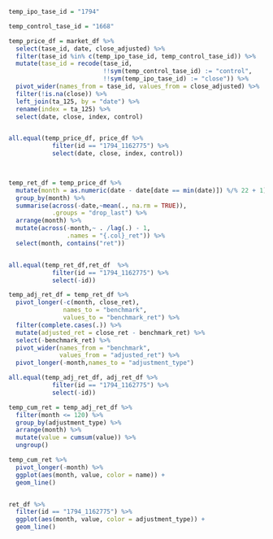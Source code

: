 
```r

temp_ipo_tase_id = "1794"

temp_control_tase_id = "1668"


```



```r

temp_price_df = market_df %>% 
  select(tase_id, date, close_adjusted) %>% 
  filter(tase_id %in% c(temp_ipo_tase_id, temp_control_tase_id)) %>% 
  mutate(tase_id = recode(tase_id,
                          !!sym(temp_control_tase_id) := "control",
                          !!sym(temp_ipo_tase_id) := "close")) %>% 
  pivot_wider(names_from = tase_id, values_from = close_adjusted) %>% 
  filter(!is.na(close)) %>% 
  left_join(ta_125, by = "date") %>% 
  rename(index = ta_125) %>% 
  select(date, close, index, control)


all.equal(temp_price_df, price_df %>% 
            filter(id == "1794_1162775") %>% 
            select(date, close, index, control))
  



```


```r


temp_ret_df = temp_price_df %>% 
  mutate(month = as.numeric(date - date[date == min(date)]) %/% 22 + 1) %>% 
  group_by(month) %>% 
  summarise(across(-date,~mean(., na.rm = TRUE)),
            .groups = "drop_last") %>% 
  arrange(month) %>% 
  mutate(across(-month,~ . /lag(.) - 1,
                .names = "{.col}_ret")) %>% 
  select(month, contains("ret"))


all.equal(temp_ret_df,ret_df  %>% 
            filter(id == "1794_1162775") %>% 
            select(-id))


```


```r

temp_adj_ret_df = temp_ret_df %>% 
  pivot_longer(-c(month, close_ret),
               names_to = "benchmark",
               values_to = "benchmark_ret") %>% 
  filter(complete.cases(.)) %>% 
  mutate(adjusted_ret = close_ret - benchmark_ret) %>% 
  select(-benchmark_ret) %>% 
  pivot_wider(names_from = "benchmark",
              values_from = "adjusted_ret") %>% 
  pivot_longer(-month,names_to = "adjustment_type")

all.equal(temp_adj_ret_df, adj_ret_df %>% 
            filter(id == "1794_1162775") %>% 
            select(-id))


```


```r

temp_cum_ret = temp_adj_ret_df %>% 
  filter(month <= 120) %>% 
  group_by(adjustment_type) %>% 
  arrange(month) %>% 
  mutate(value = cumsum(value)) %>% 
  ungroup()


```


```r

temp_cum_ret %>% 
  pivot_longer(-month) %>% 
  ggplot(aes(month, value, color = name)) + 
  geom_line()


ret_df %>% 
  filter(id == "1794_1162775") %>% 
  ggplot(aes(month, value, color = adjustment_type)) + 
  geom_line()

```

